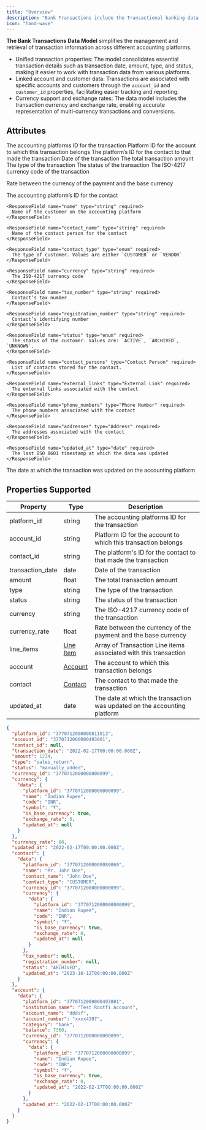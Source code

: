 ```yaml
---
title: "Overview"
description: "Bank Transactions include the Transactional banking data for a specific company and account."
icon: "hand-wave"
---
```


**The Bank Transactions Data Model** simplifies the management and retrieval of transaction information across different accounting platforms.

- Unified transaction properties: The model consolidates essential transaction details such as transaction date, amount, type, and status, making it easier to work with transaction data from various platforms.
- Linked account and customer data: Transactions are associated with specific accounts and customers through the `account_id` and `customer_id` properties, facilitating easier tracking and reporting.
- Currency support and exchange rates: The data model includes the transaction currency and exchange rate, enabling accurate representation of multi-currency transactions and conversions.

## Attributes

<ResponseField name="platform_id" type="string" required>
  The accounting platforms ID for the transaction
</ResponseField>

<ResponseField name="account_id" type="string" required>
  Platform ID for the account to which this transaction belongs
</ResponseField>

<ResponseField name="contact_id" type="string" required>
  The platform’s ID for the contact to that made the transaction
</ResponseField>

<ResponseField name="transaction_date" type="date" required>
  Date of the transaction
</ResponseField>

<ResponseField name="amount" type="float" required>
  The total transaction amount
</ResponseField>

<ResponseField name="type" type="string" required>
  The type of the transaction
</ResponseField>

<ResponseField name="status" type="string" required>
  The status of the transaction
</ResponseField>

<ResponseField name="currency" type="string" required>
  The ISO-4217 currency code of the transaction
</ResponseField>

<ResponseField name="currency_rate" type="float" required>

Rate between the currency of the payment and the base currency

</ResponseField>

<ResponseField name="line_items" type="Line Item" required>
  <Expandable title="properties">
    <Snippet file="line_items_snippeet.mdx" />
  </Expandable>
</ResponseField>

<ResponseField name="account" type="Account" required>
  <Expandable title="properties">
    <Snippet file="bank_accounts_snippet.mdx" />
  </Expandable>
</ResponseField>

<ResponseField name="contact" type="Contact" required>
  <Expandable title="properties">
    <ResponseField name="platform_id" type="string" required>
      The accounting platform’s ID for the contact
    </ResponseField>

    <ResponseField name="name" type="string" required>
      Name of the customer on the accounting platform
    </ResponseField>

    <ResponseField name="contact_name" type="string" required>
      Name of the contact person for the contact
    </ResponseField>

    <ResponseField name="contact_type" type="enum" required>
      The type of customer. Values are either `CUSTOMER` or `VENDOR`
    </ResponseField>

    <ResponseField name="currency" type="string" required>
      The ISO-4217 currency code
    </ResponseField>

    <ResponseField name="tax_number" type="string" required>
      Contact’s tax number
    </ResponseField>

    <ResponseField name="registration_number" type="string" required>
      Contact’s identifying number
    </ResponseField>

    <ResponseField name="status" type="enum" required>
      The status of the customer. Values are: `ACTIVE`, `ARCHIVED`, `UNKNOWN`.
    </ResponseField>

    <ResponseField name="contact_persons" type="Contact Person" required>
      List of contacts stored for the contact.
    </ResponseField>

    <ResponseField name="external_links" type="External Link" required>
      The external links associated with the contact
    </ResponseField>

    <ResponseField name="phone_numbers" type="Phone Number" required>
      The phone numbers associated with the contact
    </ResponseField>

    <ResponseField name="addresses" type="Address" required>
      The addresses associated with the contact
    </ResponseField>

    <ResponseField name="updated_at" type="date" required>
      The last ISO 8601 timestamp at which the data was updated
    </ResponseField>

  </Expandable>
</ResponseField>

<ResponseField name="updated_at" type="date" required>
  The date at which the transaction was updated on the accounting platform
</ResponseField>

## Properties Supported

| Property         | Type                          | Description                                                              |
| ---------------- | ----------------------------- | ------------------------------------------------------------------------ |
| platform_id      | string                        | The accounting platforms ID for the transaction                          |
| account_id       | string                        | Platform ID for the account to which this transaction belongs            |
| contact_id       | string                        | The platform's ID for the contact to that made the transaction           |
| transaction_date | date                          | Date of the transaction                                                  |
| amount           | float                         | The total transaction amount                                             |
| type             | string                        | The type of the transaction                                              |
| status           | string                        | The status of the transaction                                            |
| currency         | string                        | The ISO-4217 currency code of the transaction                            |
| currency_rate    | float                         | Rate between the currency of the payment and the base currency           |
| line_items       | [Line Item](/docs/line-items) | Array of Transaction Line items associated with this transaction         |
| account          | [Account](/docs/accounts)     | The account to which this transaction belongs                            |
| contact          | [Contact](/docs/contacts)     | The contact to that made the transaction                                 |
| updated_at       | date                          | The date at which the transaction was updated on the accounting platform |

<ResponseExample name="The Bank Transaction Object" >

```json The Bank Transaction Object
{
  "platform_id": "3770712000000811013",
  "account_id": "3770712000000493001",
  "contact_id": null,
  "transaction_date": "2022-02-17T00:00:00.000Z",
  "amount": 1234,
  "type": "sales_return",
  "status": "manually_added",
  "currency_id": "3770712000000000099",
  "currency": {
    "data": {
      "platform_id": "3770712000000000099",
      "name": "Indian Rupee",
      "code": "INR",
      "symbol": "₹",
      "is_base_currency": true,
      "exchange_rate": 0,
      "updated_at": null
    }
  },
  "currency_rate": 80,
  "updated_at": "2022-02-17T00:00:00.000Z",
  "contact": {
    "data": {
      "platform_id": "3770712000000080069",
      "name": "Mr. John Doe",
      "contact_name": "John Doe",
      "contact_type": "CUSTOMER",
      "currency_id": "3770712000000000099",
      "currency": {
        "data": {
          "platform_id": "3770712000000000099",
          "name": "Indian Rupee",
          "code": "INR",
          "symbol": "₹",
          "is_base_currency": true,
          "exchange_rate": 0,
          "updated_at": null
        }
      },
      "tax_number": null,
      "registration_number": null,
      "status": "ARCHIVED",
      "updated_at": "2023-10-12T00:00:00.000Z"
    }
  },
  "account": {
    "data": {
      "platform_id": "3770712000000493001",
      "institution_name": "Test Rootfi Account",
      "account_name": "dddsf",
      "account_number": "xxxx4397",
      "category": "bank",
      "balance": 7360,
      "currency_id": "3770712000000000099",
      "currency": {
        "data": {
          "platform_id": "3770712000000000099",
          "name": "Indian Rupee",
          "code": "INR",
          "symbol": "₹",
          "is_base_currency": true,
          "exchange_rate": 0,
          "updated_at": "2022-02-17T00:00:00.000Z"
        }
      },
      "updated_at": "2022-02-17T00:00:00.000Z"
    }
  }
}
```

</ResponseExample>
